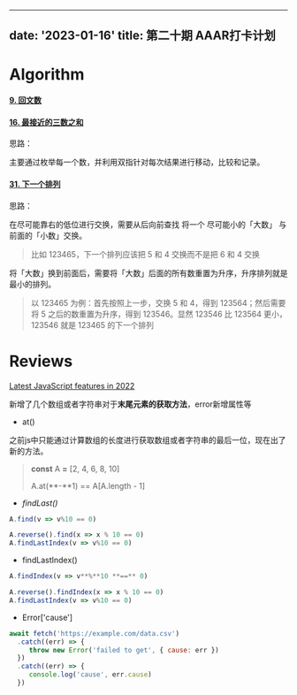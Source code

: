 
---
date: '2023-01-16'
title: 第二十期 AAAR打卡计划
---

# Algorithm

#### [9. 回文数](https://leetcode.cn/problems/palindrome-number/)

#### [16. 最接近的三数之和](https://leetcode.cn/problems/3sum-closest/)

思路：

主要通过枚举每一个数，并利用双指针对每次结果进行移动，比较和记录。

#### [31. 下一个排列](https://leetcode.cn/problems/next-permutation/)

思路：

在尽可能靠右的低位进行交换，需要从后向前查找
将一个 尽可能小的「大数」 与前面的「小数」交换。

> 比如 123465，下一个排列应该把 5 和 4 交换而不是把 6 和 4 交换

将「大数」换到前面后，需要将「大数」后面的所有数重置为升序，升序排列就是最小的排列。

> 以 123465 为例：首先按照上一步，交换 5 和 4，得到 123564；然后需要将 5 之后的数重置为升序，得到 123546。显然 123546 比 123564 更小，123546 就是 123465 的下一个排列

# Reviews

[Latest JavaScript features in 2022](https://olivernguyen.io/s/js2022/)

新增了几个数组或者字符串对于**末尾元素的获取方法**，error新增属性等

- at()

之前js中只能通过计算数组的长度进行获取数组或者字符串的最后一位，现在出了新的方法。

>**const** A **=** [2, 4, 6, 8, 10]
>
>A.at(**-**1) == A[A.length - 1]

- *findLast()*

```javascript
A.find(v => v%10 == 0)     

A.reverse().find(x => x % 10 == 0)  
A.findLastIndex(v => v%10 == 0)
```

- findLastIndex()

```javascript
A.findIndex(v => v**%**10 **==** 0) 

A.reverse().findIndex(x => x % 10 == 0)  
A.findLastIndex(v => v%10 == 0)
```

- Error['cause']

```javascript
await fetch('https://example.com/data.csv')
  .catch((err) => {
     throw new Error('failed to get', { cause: err })
  })
  .catch((err) => {
     console.log('cause', err.cause)
  })
```
